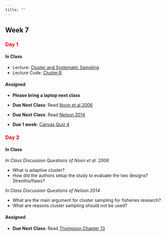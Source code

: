 ```yaml
---
title: ""
---
```


## Week 7

### [Day 1]{style="color:red;"}

#### **In Class**

- Lecture: <a href="/FW552/Cluster.qmd">Cluster and Systematic Sampling</a> 
- Lecture Code: <a href="/FW552/Cluster.R">Cluster.R</a>


#### **Assigned**

- **Please bring a laptop next class**

- **Due Next Class**: Read <a href="/readings552/Noon et al 2006.pdf">Noon et al 2006</a>
- **Due Next Class**: Read <a href="/readings552/Nelson 2014.pdf">Nelson 2014</a>
- **Due 1 week:** [Canvas Quiz 4](https://colostate.instructure.com/courses/212614/quizzes/499472)

### [Day 2]{style="color:red;"}

#### **In Class**

*In Class Discussion Questions of Noon et al. 2006*

- What is adaptive cluster?
- How did the authors setup the study to evaluate the two designs? Strenths/flaws?

*In Class Discussion Questions of Nelson 2014*

- What are the main argument for cluster sampling for fisheries research?
- What are reasons cluster sampling should not be used?

#### **Assigned** 

- **Due Next Class**: Read <a href="/readings552/Sampling - 2012 - Thompson.pdf">Thompson Chapter 13 </a> 
